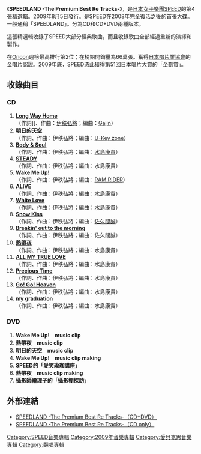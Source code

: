 {{Infobox Album
| Name       = SPEEDLAND -The Premium Best Re Tracks-
| Type       = 精選
| Artist     = [[SPEED_(日本音樂團體)|SPEED]]
| Released   = 2009年8月5日
| Recorded   =
| Genre      = [[J-POP|J-POP]]
| Length     =
| Label      = [[SONIC_GROOVE|SONIC GROOVE]]
| Producer   =
| Reviews = 
| Chart position = *週間最高排行第2位（[[Oricon|Oricon]]）
* 2009年8月度月間排行第6位（[[Oricon|Oricon]]）
| Certification = 雙白金唱片（[[日本唱片業協會|日本唱片業協會]]）
| Last album = [[BEST_HITS_LIVE～Save_The_Children_SPEED_LIVE_2003～|BEST HITS LIVE～Save The Children SPEED LIVE 2003～]]<br/>（2004年）
| This album = '''SPEEDLAND -The Premium Best Re Tracks-'''<br/>（2009年）
| Next album = 
}}
《'''SPEEDLAND -The Premium Best Re Tracks-'''》，是[[日本|日本]][[女子樂團|女子樂團]][[SPEED_(日本音樂團體)|SPEED]]的第4張[[精選輯|精選輯]]。2009年8月5日發行。是SPEED在2008年完全復活之後的首張大碟。一般通稱「SPEEDLAND」。分為CD和CD+DVD兩種版本。

這張精選輯收錄了SPEED大部分經典歌曲，而且收錄歌曲全部經過重新的演繹和製作。

在[[Oricon|Oricon]]週榜最高排行第2位；在榜期間銷量為66萬張。獲得[[日本唱片業協會|日本唱片業協會]]的金唱片認證。2009年底，SPEED憑此獲得[[第51回日本唱片大賞|第51回]][[日本唱片大賞|日本唱片大賞]]的「企劃賞」。

== 收錄曲目 ==
=== CD ===
#'''[[Long_Way_Home_(SPEED單曲)|Long Way Home]]'''<br />（作詞]]、作曲：[[伊秩弘將|伊秩弘將]]；編曲：[[Gajin|Gajin]]）
#'''[[明日的天空|明日的天空]]'''<br />（作詞、作曲：伊秩弘將；編曲：[[U-Key_zone|U-Key zone]]）
#'''[[Body_&_Soul_(SPEED單曲)|Body & Soul]]'''<br />（作詞、作曲：伊秩弘將；編曲：[[水島康貴|水島康貴]]）
#'''[[STEADY|STEADY]]'''<br />（作詞、作曲：伊秩弘將；編曲：水島康貴）
#'''[[Wake_Me_Up!|Wake Me Up!]]'''<br />（作詞、作曲：伊秩弘將；編曲：[[RAM_RIDER|RAM RIDER]]）
#'''[[ALIVE_(SPEED單曲)|ALIVE]]'''<br />（作詞、作曲：伊秩弘將；編曲：水島康貴）
#'''[[White_Love|White Love]]'''<br />（作詞、作曲：伊秩弘將；編曲：水島康貴）
#'''[[Carry_On_my_way|Snow Kiss]]'''<br />（作詞、作曲：伊秩弘將；編曲：[[佐久間誠|佐久間誠]]）
#'''[[Breakin'_out_to_the_morning|Breakin' out to the morning]]'''<br />（作詞、作曲：伊秩弘將；編曲：佐久間誠）
#'''[[Wake_Me_Up!|熱帶夜]]'''<br />（作詞、作曲：伊秩弘將；編曲：水島康貴）
#'''[[ALL_MY_TRUE_LOVE|ALL MY TRUE LOVE]]'''<br />（作詞、作曲：伊秩弘將；編曲：水島康貴）
#'''[[Precious_Time_(SPEED單曲)|Precious Time]]'''<br />（作詞、作曲：伊秩弘將；編曲：水島康貴）
#'''[[Go!_Go!_Heaven|Go! Go! Heaven]]'''<br />（作詞、作曲：伊秩弘將；編曲：水島康貴）
#'''[[my_graduation|my graduation]]'''<br />（作詞、作曲：伊秩弘將；編曲：水島康貴）　

=== DVD ===
#'''Wake Me Up!　music clip'''
#'''熱帶夜　music clip'''
#'''明日的天空　music clip'''
#'''Wake Me Up!　music clip making'''
#'''SPEED的「愛笑瑜珈講座」'''
#'''熱帶夜　music clip making'''
#'''攝影師繪理子的「攝影棚探訪」'''

== 外部連結 ==
*[https://web.archive.org/web/20090921001319/http://avexnet.jp/id/speed/discography/product/AVCD-16186.html SPEEDLAND -The Premium Best Re Tracks-（CD+DVD）]
*[https://web.archive.org/web/20090805110238/http://avexnet.jp/id/speed/discography/product/AVCD-16187.html SPEEDLAND -The Premium Best Re Tracks-（CD only）]

{{SPEED}}

[[Category:SPEED音樂專輯|Category:SPEED音樂專輯]]
[[Category:2009年音樂專輯|Category:2009年音樂專輯]]
[[Category:愛貝克思音樂專輯|Category:愛貝克思音樂專輯]]
[[Category:翻唱專輯|Category:翻唱專輯]]
